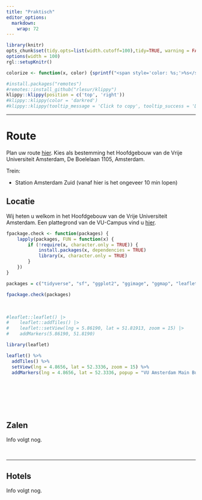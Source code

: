 ```yaml
---
title: "Praktisch"
editor_options: 
  markdown: 
    wrap: 72
---
```


```{=html}
<!---
https://stackoverflow.com/questions/30110377/saving-leaflet-output-as-html
--->
```
```r
library(knitr)
opts_chunk$set(tidy.opts=list(width.cutoff=100),tidy=TRUE, warning = FALSE, message = FALSE,comment = "#>", cache=TRUE, class.source=c("test"), class.output=c("test2"), cache.lazy = FALSE, echo = FALSE)
options(width = 100) 
rgl::setupKnitr()

colorize <- function(x, color) {sprintf("<span style='color: %s;'>%s</span>", color, x) }

```

```r
#install.packages("remotes")
#remotes::install_github("rlesur/klippy")
klippy::klippy(position = c('top', 'right'))
#klippy::klippy(color = 'darkred')
#klippy::klippy(tooltip_message = 'Click to copy', tooltip_success = 'Done')
```

------------------------------------------------------------------------

# Route

Plan uw route [hier](https://maps.app.goo.gl/2DGq2o79JUx8Rbmr5). Kies
als bestemming het Hoofdgebouw van de Vrije Universiteit Amsterdam, De
Boelelaan 1105, Amsterdam.

Trein:

-   Station Amsterdam Zuid (vanaf hier is het ongeveer 10 min lopen)

## Locatie

Wij heten u welkom in het Hoofdgebouw van de Vrije Universiteit
Amsterdam. Een plattegrond van de VU-Campus vind u
[hier](https://assets-us-01.kc-usercontent.com/d8b6f1f5-816c-005b-1dc1-e363dd7ce9a5/5dab4300-e3ae-443f-8136-f1c2489af3ef/Campus%20plattegrond%20NL%20dec24.pdf).

```r
fpackage.check <- function(packages) {
    lapply(packages, FUN = function(x) {
        if (!require(x, character.only = TRUE)) {
            install.packages(x, dependencies = TRUE)
            library(x, character.only = TRUE)
        }
    })
}

packages = c("tidyverse", "sf", "ggplot2", "ggimage", "ggmap", "leaflet", "patchwork")

fpackage.check(packages)
```

<br>

```r
#leaflet::leaflet() |>
#    leaflet::addTiles() |>
#    leaflet::setView(lng = 5.86190, lat = 51.81913, zoom = 15) |>
#    addMarkers(5.86190, 51.8190)

library(leaflet)

leaflet() %>%
  addTiles() %>%
  setView(lng = 4.8656, lat = 52.3336, zoom = 15) %>%
  addMarkers(lng = 4.8656, lat = 52.3336, popup = "VU Amsterdam Main Building")





```

<br> <br>

## Zalen

Info volgt nog.

````{=html}
<!---

```r
knitr::include_graphics("mmplan.png")
```

--->
````

<br>

------------------------------------------------------------------------

## Hotels

Info volgt nog.

```{=html}
<!---

[Hotel Valdin la Boutique](https://laboutiquenijmegen.nl/)

Van Peltlaan 4, Nijmegen\
Afstand 1.5km, 11 minuten

------------------------------------------------------------------------

[Blue by Manna](https://manna-nijmegen.nl/en/hotel-blue/)

Oranjesingel 2C Afstand 3.5km, 28 minuten Bus 6, 10 of 14

------------------------------------------------------------------------

[Hotel Oranjestaete](https://www.hoteloranjestaete.nl/nl/)

Oranjesingel 66, Nijmegen\
Afstand 1.7km 23 minuten Bus 58

------------------------------------------------------------------------

[Hotel Vertoef](https://www.guesthousevertoef.com/nl/)

Nassausingel 3, Nijmegen\
Afstand 3.3km, 15 minuten Bus 10

------------------------------------------------------------------------

[Mercure](https://www.mercure-hotel-nijmegen-center.nl/?utm_source=GoogleMyBusiness&utm_medium=ButtonWebsite&utm_campaign=GoogleMyBusinessReferral)

Stationsplein 29, Nijmegen\
Afstand 3.5km, 11 minuten Bus 6, 9 of 10

------------------------------------------------------------------------

[Sanadome](https://sanadome.nl/)

Weg door het Jonkerbos 90\
Afstand 4.1km, 23-26 minuten Bus 12 of 15

------------------------------------------------------------------------

[Val Monte](https://www.parkhotelvalmonte.nl/nl/)

Oude Holleweg 5, Berg en Dal\
Afstand 6.2km, 10 minuten auto

------------------------------------------------------------------------

[Holthurnse Hof](https://www.landgoedhotelbergendal.nl/nl/)

Zevenheuvelenweg 48A, Berg en Dal Afstand 7.2km, 13 minuten auto

------------------------------------------------------------------------

[Van der
Valk](https://www.valknijmegen.nl/hotelkamers?gad_source=1&gclid=CjwKCAiAlcyuBhBnEiwAOGZ2S7wR3EMhppzIRAClQMdq179xKNBj0RFiwXVujl22on2PLWBzQfKBwxoCYlYQAvD_BwE#)

Hertog Eduardplein 4, Lent\
Afstand 5.7km, 32 minuten Bus 15

--->
```
